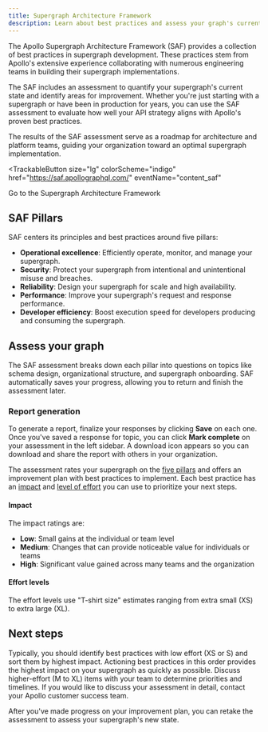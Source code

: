 ```yaml
---
title: Supergraph Architecture Framework
description: Learn about best practices and assess your graph's current state
---
```


The Apollo <TrackableLink   href="https://saf.apollographql.com/"
  eventName="content_saf"> Supergraph Architecture Framework (SAF) </TrackableLink> provides a collection of best practices in supergraph development. These practices stem from Apollo's extensive experience collaborating with numerous engineering teams in building their supergraph implementations.

The SAF includes an assessment to quantify your supergraph's current state and identify areas for improvement. Whether you're just starting with a supergraph or have been in production for years, you can use the SAF assessment to evaluate how well your API strategy aligns with Apollo's proven best practices.

The results of the SAF assessment serve as a roadmap for architecture and platform teams, guiding your organization toward an optimal supergraph implementation.

<TrackableButton
  size="lg"
  colorScheme="indigo"
  href="https://saf.apollographql.com/"
  eventName="content_saf"
>
  Go to the Supergraph Architecture Framework
</TrackableButton>

## SAF Pillars

SAF centers its principles and best practices around five pillars:

- **Operational excellence**: Efficiently operate, monitor, and manage your supergraph.
- **Security**: Protect your supergraph from intentional and unintentional misuse and breaches.
- **Reliability**: Design your supergraph for scale and high availability.
- **Performance**: Improve your supergraph's request and response performance.
- **Developer efficiency**: Boost execution speed for developers producing and consuming the supergraph.

## Assess your graph

The SAF assessment breaks down each pillar into questions on topics like schema design, organizational structure, and supergraph onboarding. SAF automatically saves your progress, allowing you to return and finish the assessment later.

### Report generation

To generate a report, finalize your responses by clicking **Save** on each one. Once you've saved a response for topic, you can click **Mark complete** on your assessment in the left sidebar. A download icon appears so you can download and share the report with others in your organization.

The assessment rates your supergraph on the [five pillars](#saf-pillars) and offers an improvement plan with best practices to implement. Each best practice has an [impact](#impact) and [level of effort](#level-of-effort) you can use to prioritize your next steps.

#### Impact

The impact ratings are:

- **Low**: Small gains at the individual or team level
- **Medium**: Changes that can provide noticeable value for individuals or teams
- **High**: Significant value gained across many teams and the organization

#### Effort levels

The effort levels use "T-shirt size" estimates ranging from extra small (XS) to extra large (XL).

## Next steps

Typically, you should identify best practices with low effort (XS or S) and sort them by highest impact. Actioning best practices in this order provides the highest impact on your supergraph as quickly as possible. Discuss higher-effort (M to XL) items with your team to determine priorities and timelines. If you would like to discuss your assessment in detail, contact your Apollo customer success team.

After you've made progress on your improvement plan, you can retake the assessment to assess your supergraph's new state.
